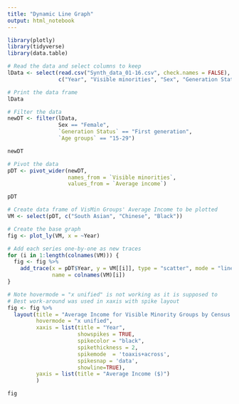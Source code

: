 ```yaml
---
title: "Dynamic Line Graph"
output: html_notebook
---
```


```r
library(plotly)
library(tidyverse)
library(data.table)
```

```r
# Read the data and select columns to keep
lData <- select(read.csv("Synth_data_01-16.csv", check.names = FALSE), 
                c("Year", "Visible minorities", "Sex", "Generation Status", "Age groups", "Average income"))

# Print the data frame
lData
```

```r
# Filter the data
newDT <- filter(lData,
                Sex == "Female",
                `Generation Status` == "First generation",
                `Age groups` == "15-29")

newDT
```

```r
# Pivot the data
pDT <- pivot_wider(newDT,
                   names_from = `Visible minorities`,
                   values_from = `Average income`)

pDT
```

```r
# Create data frame of VisMin Groups' Average Income to be plotted
VM <- select(pDT, c("South Asian", "Chinese", "Black"))

# Create the base graph
fig <- plot_ly(VM, x = ~Year)

# Add each series one-by-one as new traces
for (i in 1:length(colnames(VM))) {
  fig <- fig %>%
    add_trace(x = pDT$Year, y = VM[[i]], type = "scatter", mode = "lines+markers",
              name = colnames(VM)[i])
}

# Note hovermode = "x unified" is not working as it is supposed to
# Best work-around was used in xaxis with spike layout
fig <- fig %>% 
  layout(title = "Average Income for Visible Minority Groups by Census Years", 
         hovermode = "x unified",
         xaxis = list(title = "Year",
                      showspikes = TRUE,
                      spikecolor = "black",
                      spikethickness = 2,
                      spikemode  = 'toaxis+across',
                      spikesnap = 'data',
                      showline=TRUE),
         yaxis = list(title = "Average Income ($)")
         )

fig
```

